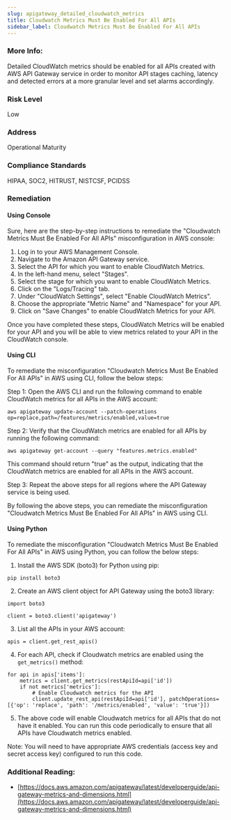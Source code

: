 ```yaml
---
slug: apigateway_detailed_cloudwatch_metrics
title: Cloudwatch Metrics Must Be Enabled For All APIs
sidebar_label: Cloudwatch Metrics Must Be Enabled For All APIs
---
```


### More Info:

Detailed CloudWatch metrics should be enabled for all APIs created with AWS API Gateway service in order to monitor API stages caching, latency and detected errors at a more granular level and set alarms accordingly.

### Risk Level

Low

### Address

Operational Maturity

### Compliance Standards

HIPAA, SOC2, HITRUST, NISTCSF, PCIDSS

### Remediation

#### Using Console

Sure, here are the step-by-step instructions to remediate the "Cloudwatch Metrics Must Be Enabled For All APIs" misconfiguration in AWS console:

1. Log in to your AWS Management Console.
2. Navigate to the Amazon API Gateway service.
3. Select the API for which you want to enable CloudWatch Metrics.
4. In the left-hand menu, select "Stages".
5. Select the stage for which you want to enable CloudWatch Metrics.
6. Click on the "Logs/Tracing" tab.
7. Under "CloudWatch Settings", select "Enable CloudWatch Metrics".
8. Choose the appropriate "Metric Name" and "Namespace" for your API.
9. Click on "Save Changes" to enable CloudWatch Metrics for your API.

Once you have completed these steps, CloudWatch Metrics will be enabled for your API and you will be able to view metrics related to your API in the CloudWatch console.

#### Using CLI

To remediate the misconfiguration "Cloudwatch Metrics Must Be Enabled For All APIs" in AWS using CLI, follow the below steps:

Step 1: Open the AWS CLI and run the following command to enable CloudWatch metrics for all APIs in the AWS account:

```
aws apigateway update-account --patch-operations op=replace,path=/features/metrics/enabled,value=true
```

Step 2: Verify that the CloudWatch metrics are enabled for all APIs by running the following command:

```
aws apigateway get-account --query "features.metrics.enabled"
```

This command should return "true" as the output, indicating that the CloudWatch metrics are enabled for all APIs in the AWS account.

Step 3: Repeat the above steps for all regions where the API Gateway service is being used.

By following the above steps, you can remediate the misconfiguration "Cloudwatch Metrics Must Be Enabled For All APIs" in AWS using CLI.

#### Using Python

To remediate the misconfiguration "Cloudwatch Metrics Must Be Enabled For All APIs" in AWS using Python, you can follow the below steps:

1. Install the AWS SDK (boto3) for Python using pip:

```
pip install boto3
```

2. Create an AWS client object for API Gateway using the boto3 library:

```
import boto3

client = boto3.client('apigateway')
```

3. List all the APIs in your AWS account:

```
apis = client.get_rest_apis()
```

4. For each API, check if Cloudwatch metrics are enabled using the `get_metrics()` method:

```
for api in apis['items']:
    metrics = client.get_metrics(restApiId=api['id'])
    if not metrics['metrics']:
        # Enable Cloudwatch metrics for the API
        client.update_rest_api(restApiId=api['id'], patchOperations=[{'op': 'replace', 'path': '/metrics/enabled', 'value': 'true'}])
```

5. The above code will enable Cloudwatch metrics for all APIs that do not have it enabled. You can run this code periodically to ensure that all APIs have Cloudwatch metrics enabled.

Note: You will need to have appropriate AWS credentials (access key and secret access key) configured to run this code.

### Additional Reading:

- [https://docs.aws.amazon.com/apigateway/latest/developerguide/api-gateway-metrics-and-dimensions.html](https://docs.aws.amazon.com/apigateway/latest/developerguide/api-gateway-metrics-and-dimensions.html) 


